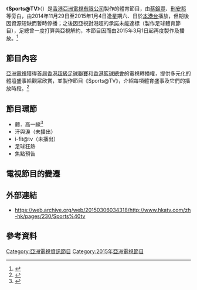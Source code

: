 {{Notability Unreferenced |time=2015-03-09T10:22:11+00:00}} 
{{In-progress_tvshow|Sports@TV}}
{{expand|time=2015-03-06T15:49:45+00:00}}
{{亞視節目
|名稱     = Sports@TV<br/>{{lang|en|Sports@TV}}
|圖片     = [[File:Sports@TV.png|300px]]
|類型     = 體育節目
|主持     = 
|旁白     = [[蔡錦豐|蔡錦豐]]、[[刑安邦|刑安邦]]
|地區     = {{HKG}}
|語言     = [[粵語|粵語]]
|集數     = 
|監製     = 
|每集長   = 10分鐘
|製作公司 = 香港[[亞洲電視有限公司|亞洲電視有限公司]]
|aTV-11首播日期 = 2014年11月29日-2015年1月4日、2015年3月1日-
|aTV-11播出時間 = 逢星期日 23:00-23:10
|官方網站 = https://web.archive.org/web/20150306034318/http://www.hkatv.com/zh-hk/pages/230/Sports%40tv
}}

《'''Sports@TV'''》（{{lang-en|'''Sports@TV'''}}）是[[香港|香港]][[亞洲電視有限公司|亞洲電視有限公司]]製作的體育節目，由[[蔡錦豐|蔡錦豐]]、[[刑安邦|刑安邦]]等旁白，由2014年11月29日至2015年1月4日逢星期六、日於[[本港台|本港台]]播放，但期後因資源短缺而暫時停播；之後因亞視對港超的承諾未能達標（製作足球體育節目），足總曾一度打算與亞視解約，本節目因而由2015年3月1日起再度製作及播放。<ref>{{Cite web |url=https://www.youtube.com/watch?v=AKGFTBuEmVs |title=存档副本 |accessdate=2015-03-09 |archive-date=2015-06-10 |archive-url=https://web.archive.org/web/20150610063214/https://www.youtube.com/watch?v=AKGFTBuEmVs |dead-url=no }}</ref>

==節目內容==
[[亞洲電視|亞洲電視]]獲得首屆[[香港超級足球聯賽|香港超級足球聯賽]]和[[香港籃球總會|香港籃球總會]]的電視轉播權，提供多元化的體壇盛事給觀眾欣賞，並製作節目《Sports@TV》，介紹每項體育盛事及它們的播放時段。<ref>{{cite web |url=http://www.hkatv.com/zh-hk/pages/230/Sports%40tv |title=存档副本 |accessdate=2015-03-06 |deadurl=yes |archiveurl=https://web.archive.org/web/20150306034318/http://www.hkatv.com/zh-hk/pages/230/Sports%40tv |archivedate=2015-03-06 }}</ref>

==節目環節==
*體．高一線<ref>{{cite web |url=http://www.hkatv.com/zh-hk/pages-tab/200/Sports%40tv/%E7%AF%80%E7%9B%AE%E5%85%A7%E5%AE%B9 |title=存档副本 |accessdate=2015-03-09 |deadurl=yes |archiveurl=https://web.archive.org/web/20150402214650/http://www.hkatv.com/zh-hk/pages-tab/200/Sports%40tv/%E7%AF%80%E7%9B%AE%E5%85%A7%E5%AE%B9 |archivedate=2015-04-02 }}</ref>
*汗與淚（未播出）
*i-fit@tv（未播出）
*足球狂熱
*焦點預告

==電視節目的變遷==
{{電視節目的變遷
|電視台={{flagicon|HK}} [[亞洲電視|亞洲電視]][[本港台|本港台]]
|播放檔次=星期六、日 23:00-23:10
|節目名稱= Sports@TV<br/>（2014.11.29 - 2015.1.4）
|上一節目= [[ATV每日一歌|ATV每日一歌]]<br/>（ - 2014.11.23）
|下一節目= [[ATV_這一家|ATV 這一家]]<br/>（2015.1.11 - 2015.2.28）
}}
{{電視節目的變遷
|電視台={{flagicon|HK}} [[亞洲電視|亞洲電視]][[本港台|本港台]]
|播放檔次=星期日 23:00-23:10
|節目名稱= Sports@TV<br/>（2014.3.1 - ）
|上一節目= [[ATV_這一家|ATV 這一家]]<br/>（2015.1.11 - 2015.2.28）
|下一節目= 
}}

==外部連結==
*https://web.archive.org/web/20150306034318/http://www.hkatv.com/zh-hk/pages/230/Sports%40tv

==參考資料==
[[Category:亞洲電視資訊節目|Category:亞洲電視資訊節目]]
[[Category:2015年亞洲電視節目|Category:2015年亞洲電視節目]]